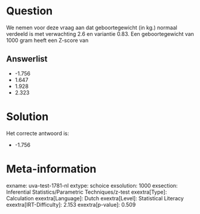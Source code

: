 Question
========

We nemen voor deze vraag aan dat geboortegewicht (in kg.) normaal
verdeeld is met verwachting 2.6 en variantie 0.83. Een geboortegewicht
van 1000 gram heeft een Z-score van

Answerlist
----------

* -1.756
* 1.647
* 1.928
* 2.323

Solution
========

Het correcte antwoord is: 

* -1.756

Meta-information
================
exname: uva-test-1781-nl
extype: schoice
exsolution: 1000
exsection: Inferential Statistics/Parametric Techniques/z-test
exextra[Type]: Calculation
exextra[Language]: Dutch
exextra[Level]: Statistical Literacy
exextra[IRT-Difficulty]: 2.153
exextra[p-value]: 0.509
